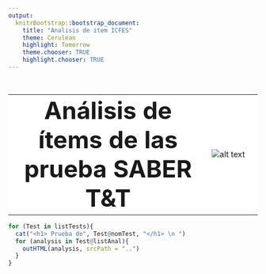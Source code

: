 ```yaml
---
output:
  knitrBootstrap::bootstrap_document:
    title: "Analisis de item ICFES"
    theme: Cerulean
    highlight: Tomorrow
    theme.chooser: TRUE
    highlight.chooser: TRUE
---
```


<style type="text/css" class="init">
td.details-control {
    background: url("../../../../lib/SD7Dz.png") no-repeat center center;
    cursor: pointer;
}
 tr.shown td.details-control {
    background: url("../../../../lib/d4ICC.png") no-repeat center center;
}
</style>

<BR>
<TABLE bgcolor="#FFFFFF" BORDER="0" CELLPADDING="2" CELLSPACING="2" WIDTH="100%">
<TR>
<TD WIDTH="80%"><center><font size="26"><B>An&aacute;lisis de &iacute;tems de las prueba SABER T&T </B></font></center></TD>
<TD WIDTH="20%"><img src="../../../../logo.png" title="Logo Title Text 1" alt="alt text" /></TD>
</TR>
</TABLE>

```r
for (Test in listTests){
  cat("<h1> Prueba de", Test@nomTest, "</h1> \n ")
  for (analysis in Test@listAnal){
    outHTML(analysis, srcPath = "..")
  }
}
```